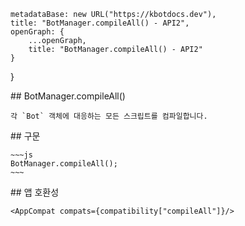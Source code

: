 
    metadataBase: new URL("https://kbotdocs.dev"),
    title: "BotManager.compileAll() - API2",
    openGraph: {
        ...openGraph,
        title: "BotManager.compileAll() - API2"
    }
}

<Section>
    ## BotManager.compileAll()

    각 `Bot` 객체에 대응하는 모든 스크립트를 컴파일합니다.
</Section>
<Section>
    ## 구문

    ~~~js
    BotManager.compileAll();
    ~~~
</Section>
<Section>
    ## 앱 호환성

    <AppCompat compats={compatibility["compileAll"]}/>
</Section>